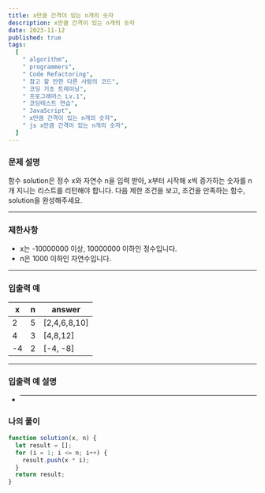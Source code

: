 ```yaml
---
title: x만큼 간격이 있는 n개의 숫자
description: x만큼 간격이 있는 n개의 숫자
date: 2023-11-12
published: true
tags:
  [
    " algorithm",
    " programmers",
    " Code Refactoring",
    " 참고 할 만한 다른 사람의 코드",
    " 코딩 기초 트레이닝",
    " 프로그래머스 Lv.1",
    " 코딩테스트 연습",
    " JavaScript",
    " x만큼 간격이 있는 n개의 숫자",
    " js x만큼 간격이 있는 n개의 숫자",
  ]
---
```


### 문제 설명

함수 solution은 정수 x와 자연수 n을 입력 받아, x부터 시작해 x씩 증가하는 숫자를 n개 지니는 리스트를 리턴해야 합니다. 다음 제한 조건을 보고, 조건을 만족하는 함수, solution을 완성해주세요.

---

### 제한사항

- x는 -10000000 이상, 10000000 이하인 정수입니다.
- n은 1000 이하인 자연수입니다.

---

### 입출력 예

| x   | n   | answer       |
| --- | --- | ------------ |
| 2   | 5   | [2,4,6,8,10] |
| 4   | 3   | [4,8,12]     |
| -4  | 2   | [-4, -8]     |

---

### 입출력 예 설명

- ***

### 나의 풀이

```jsx
function solution(x, n) {
  let result = [];
  for (i = 1; i <= n; i++) {
    result.push(x * i);
  }
  return result;
}
```

